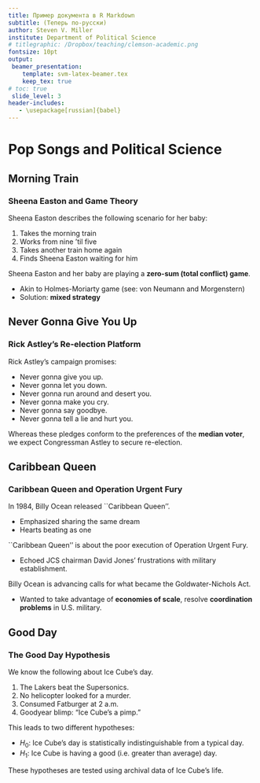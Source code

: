 ```yaml
---
title: Пример документа в R Markdown
subtitle: (Теперь по-русски)
author: Steven V. Miller
institute: Department of Political Science
# titlegraphic: /Dropbox/teaching/clemson-academic.png
fontsize: 10pt
output:
 beamer_presentation:
    template: svm-latex-beamer.tex
    keep_tex: true
# toc: true
 slide_level: 3
header-includes:
   - \usepackage[russian]{babel}
---
```


# Pop Songs and Political Science
## Morning Train

### Sheena Easton and Game Theory

Sheena Easton describes the following scenario for her baby:

1. Takes the morning train
2. Works from nine 'til five
3. Takes another train home again
4. Finds Sheena Easton waiting for him

Sheena Easton and her baby are playing a **zero-sum (total conflict) game**.

- Akin to Holmes-Moriarty game (see: von Neumann and Morgenstern)
- Solution: **mixed strategy**


## Never Gonna Give You Up

### Rick Astley's Re-election Platform

Rick Astley's campaign promises:

- Never gonna give you up.
- Never gonna let you down.
- Never gonna run around and desert you.
- Never gonna make you cry.
- Never gonna say goodbye.
- Never gonna tell a lie and hurt you.

Whereas these pledges conform to the preferences of the **median voter**, we expect Congressman Astley to secure re-election.

## Caribbean Queen
### Caribbean Queen and Operation Urgent Fury

In 1984, Billy Ocean released ``Caribbean Queen''.

- Emphasized sharing the same dream
- Hearts beating as one

``Caribbean Queen'' is about the poor execution of Operation Urgent Fury.

- Echoed JCS chairman David Jones' frustrations with military establishment.

Billy Ocean is advancing calls for what became the Goldwater-Nichols Act.

- Wanted to take advantage of **economies of scale**, resolve **coordination problems** in U.S. military.

## Good Day
### The Good Day Hypothesis

We know the following about Ice Cube's day.

1. The Lakers beat the Supersonics.
2. No helicopter looked for a murder.
3. Consumed Fatburger at 2 a.m.
4. Goodyear blimp: "Ice Cube's a pimp."

This leads to two different hypotheses:

- $H_0$: Ice Cube's day is statistically indistinguishable from a typical day.
- $H_1$: Ice Cube is having a good (i.e. greater than average) day.

These hypotheses are tested using archival data of Ice Cube's life.

